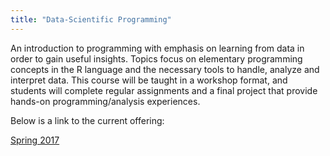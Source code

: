 ```yaml
---
title: "Data-Scientific Programming"
---
```


An introduction to programming with emphasis on learning from data in order to gain useful insights. Topics focus on elementary programming concepts in the R language and the necessary tools to handle, analyze and interpret data. This course will be taught in a workshop format, and students will complete regular assignments and a final project that provide hands-on programming/analysis experiences. 

Below is a link to the current offering:

[Spring 2017](https://cmsc205.github.io/sp17/)